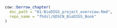 :::: {.borrowed_chunk}
```r
cow::borrow_chapter(
  doc_path = "01-BioDIGS_project_overview.Rmd",
  repo_name = "fhdsl/GDSCN_BioDIGS_Book"
)
```
::::
